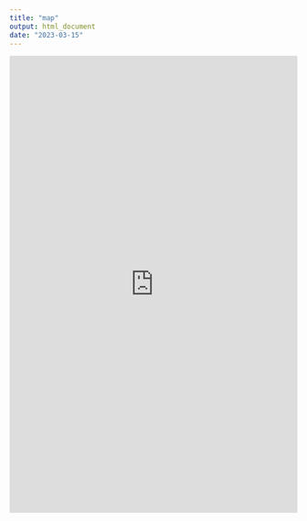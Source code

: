 ```yaml
---
title: "map"
output: html_document
date: "2023-03-15"
---
```



<iframe height="800" width="100%" frameborder="no" src="https://maxfus.shinyapps.io/Quotes/"> </iframe>

